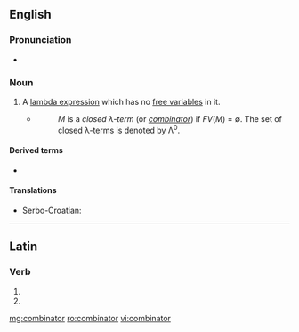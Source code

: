 ==English==
{{wikipedia}}

===Pronunciation===
* {{audio|en-us-combinator.ogg|Audio (US)|lang=en}}

===Noun===
{{en-noun}}

# {{label|en|computer science}} A [[lambda expression]] which has no [[free variable]]s in it.
#* {{quote-web
|date=1991-12-20
|author=Henk P. Barendregt
|title=Lambda Calculi With Types
|site=ftp.cs.ru.nl
|url=ftp://ftp.cs.ru.nl/pub/CompMath.Found/HBK.ps
|accessdate=2012-07-15
}}
#*: ''M'' is a ''closed &lambda;-term'' (or ''[[combinator]]'') if ''FV''(''M'') = ∅. The set of closed &lambda;-terms is denoted by &Lambda;<sup>0</sup>.

====Derived terms====
* {{l|en|supercombinator}}

====Translations====
{{trans-top|lambda expression with no free variables}}
* Serbo-Croatian: {{t+|sh|kombinator|m}}
{{trans-mid}}
{{trans-bottom}}

----

==Latin==

===Verb===
{{la-verb-form|combīnātor}}

# {{inflection of|combīnō||2|s|futr|pasv|impr|lang=la}}
# {{inflection of|combīnō||3|s|futr|pasv|impr|lang=la}}

[[mg:combinator]]
[[ro:combinator]]
[[vi:combinator]]